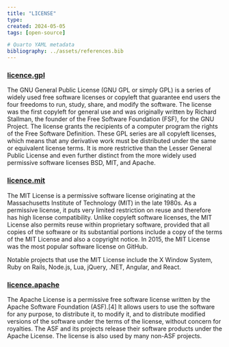 ```yaml
---
title: "LICENSE"
type:
created: 2024-05-05
tags: [open-source]

# Quarto YAML metadata
bibliography: ../assets/references.bib
---
```


### [licence.gpl](https://opensource.org/license/lgpl-3-0/)

The GNU General Public License (GNU GPL or simply GPL) is a series of widely used free software licenses or copyleft that guarantee end users the four freedoms to run, study, share, and modify the software. The license was the first copyleft for general use and was originally written by Richard Stallman, the founder of the Free Software Foundation (FSF), for the GNU Project. The license grants the recipients of a computer program the rights of the Free Software Definition. These GPL series are all copyleft licenses, which means that any derivative work must be distributed under the same or equivalent license terms. It is more restrictive than the Lesser General Public License and even further distinct from the more widely used permissive software licenses BSD, MIT, and Apache.

### [licence.mit](https://opensource.org/license/mit/)

The MIT License is a permissive software license originating at the Massachusetts Institute of Technology (MIT) in the late 1980s. As a permissive license, it puts very limited restriction on reuse and therefore has high license compatibility. Unlike copyleft software licenses, the MIT License also permits reuse within proprietary software, provided that all copies of the software or its substantial portions include a copy of the terms of the MIT License and also a copyright notice. In 2015, the MIT License was the most popular software license on GitHub.

Notable projects that use the MIT License include the X Window System, Ruby on Rails, Node.js, Lua, jQuery, .NET, Angular, and React.

### [licence.apache](https://opensource.org/license/apache-2-0/)

The Apache License is a permissive free software license written by the Apache Software Foundation (ASF).[4] It allows users to use the software for any purpose, to distribute it, to modify it, and to distribute modified versions of the software under the terms of the license, without concern for royalties. The ASF and its projects release their software products under the Apache License. The license is also used by many non-ASF projects.
